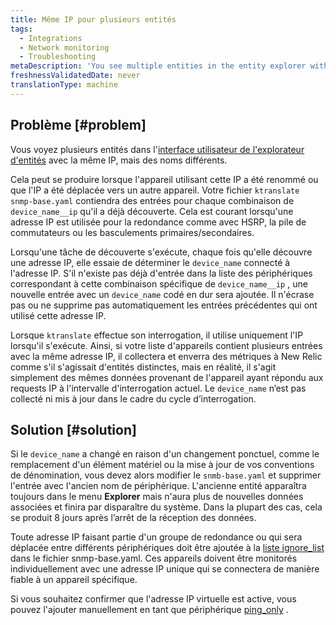 ```yaml
---
title: Même IP pour plusieurs entités
tags:
  - Integrations
  - Network monitoring
  - Troubleshooting
metaDescription: 'You see multiple entities in the entity explorer with the same IP, but different names.'
freshnessValidatedDate: never
translationType: machine
---
```


## Problème [#problem]

Vous voyez plusieurs entités dans l&apos;[interface utilisateur de l&apos;explorateur d&apos;entités](/docs/new-relic-solutions/new-relic-one/core-concepts/new-relic-explorer-view-performance-across-apps-services-hosts#find) avec la même IP, mais des noms différents.

Cela peut se produire lorsque l&apos;appareil utilisant cette IP a été renommé ou que l&apos;IP a été déplacée vers un autre appareil. Votre fichier `ktranslate snmp-base.yaml` contiendra des entrées pour chaque combinaison de `device_name__ip` qu&apos;il a déjà découverte. Cela est courant lorsqu&apos;une adresse IP est utilisée pour la redondance comme avec HSRP, la pile de commutateurs ou les basculements primaires/secondaires.

Lorsqu&apos;une tâche de découverte s&apos;exécute, chaque fois qu&apos;elle découvre une adresse IP, elle essaie de déterminer le `device_name` connecté à l&apos;adresse IP. S&apos;il n&apos;existe pas déjà d&apos;entrée dans la liste des périphériques correspondant à cette combinaison spécifique de `device_name__ip` , une nouvelle entrée avec un `device_name` codé en dur sera ajoutée. Il n&apos;écrase pas ou ne supprime pas automatiquement les entrées précédentes qui ont utilisé cette adresse IP.

Lorsque `ktranslate` effectue son interrogation, il utilise uniquement l&apos;IP lorsqu&apos;il s&apos;exécute. Ainsi, si votre liste d&apos;appareils contient plusieurs entrées avec la même adresse IP, il collectera et enverra des métriques à New Relic comme s&apos;il s&apos;agissait d&apos;entités distinctes, mais en réalité, il s&apos;agit simplement des mêmes données provenant de l&apos;appareil ayant répondu aux requests IP à l&apos;intervalle d&apos;interrogation actuel. Le `device_name` n’est pas collecté ni mis à jour dans le cadre du cycle d’interrogation.

## Solution [#solution]

Si le `device_name` a changé en raison d&apos;un changement ponctuel, comme le remplacement d&apos;un élément matériel ou la mise à jour de vos conventions de dénomination, vous devez alors modifier le `snmb-base.yaml` et supprimer l&apos;entrée avec l&apos;ancien nom de périphérique. L&apos;ancienne entité apparaîtra toujours dans le menu <DNT>**Explorer**</DNT> mais n&apos;aura plus de nouvelles données associées et finira par disparaître du système. Dans la plupart des cas, cela se produit 8 jours après l’arrêt de la réception des données.

Toute adresse IP faisant partie d&apos;un groupe de redondance ou qui sera déplacée entre différents périphériques doit être ajoutée à la [liste ignore\_list](/docs/network-performance-monitoring/advanced/advanced-config/#discovery) dans le fichier snmp-base.yaml. Ces appareils doivent être monitorés individuellement avec une adresse IP unique qui se connectera de manière fiable à un appareil spécifique.

Si vous souhaitez confirmer que l&apos;adresse IP virtuelle est active, vous pouvez l&apos;ajouter manuellement en tant que périphérique [ping\_only](/docs/network-performance-monitoring/advanced/advanced-config/#response_time-attribute) .